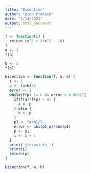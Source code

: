 ```yaml
---
title: "Bisection"
author: "Bima Prakoso"
date: "1/14/2021"
output: html_document
---
```


```r
f <- function(x) {
  return (x^3 + 4*x^2 - 10)
}
a <- 1
f(a)
```
```r
b <- 2
f(b)
```
```r
bisection <- function(f, a, b) {
  i <- 1
  p <- (a+b)/2
  error <- 1
  while(f(p) != 0 && error > 0.0001){
    if(f(a)*f(p) > 0) {
      a <- p
    } else {
      b <- p
    }
    p1 <- (a+b)/2
    error <- abs(p1-p)/abs(p1)
    p <- p1
    i <- i + 1
  }
  print('iterasi ke-')
  print(i)
  return(p)
}

bisection(f, a, b)
```
